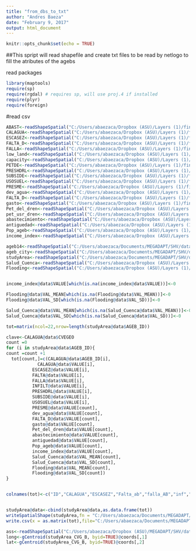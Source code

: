 ```yaml
---
title: "from_dbs_to_txt"
author: "Andres Baeza"
date: "February 9, 2017"
output: html_document
---
```


```r
knitr::opts_chunk$set(echo = TRUE)
```

##This spript will read shapefile and create txt files to be read by netlogo to fill the atributes of the agebs

read packages
```r
library(maptools)
require(sp) 
require(rgdal) # requires sp, will use proj.4 if installed
require(plyr)
require(foreign)
```

#read csv
```r

ABAST<-readShapeSpatial("C:/Users/abaezaca/Dropbox (ASU)/Layers (1)/final/abastecimiento_v1")
CALAGUA<-readShapeSpatial("C:/Users/abaezaca/Dropbox (ASU)/Layers (1)/final/cal_agua_v1")
ESCASEZ<-readShapeSpatial("C:/Users/abaezaca/Dropbox (ASU)/Layers (1)/final/escasez_v1")
FALTA_D<-readShapeSpatial("C:/Users/abaezaca/Dropbox (ASU)/Layers (1)/final/falta_dren_v1")
FALLA<-readShapeSpatial("C:/Users/abaezaca/Dropbox (ASU)/Layers (1)/final/falla_in_v1")
low_land<-readShapeSpatial("C:/Users/abaezaca/Dropbox (ASU)/Layers (1)/final/low_hig_v1")
capacity<-readShapeSpatial("C:/Users/abaezaca/Dropbox (ASU)/Layers (1)/final/capacidad_v1")
PETDE<-readShapeSpatial("C:/Users/abaezaca/Dropbox (ASU)/Layers (1)/final/PETDELSLCS17a")
PRESHDRL<-readShapeSpatial("C:/Users/abaezaca/Dropbox (ASU)/Layers (1)/final/PRESHDRLCS17a")
SUBSIDE<-readShapeSpatial("C:/Users/abaezaca/Dropbox (ASU)/Layers (1)/final/SUBSIDELCS17a")
USOSUEL<-readShapeSpatial("C:/Users/abaezaca/Dropbox (ASU)/Layers (1)/final/USOSUELLCS17a")
PRESME<-readShapeSpatial("C:/Users/abaezaca/Dropbox (ASU)/Layers (1)/final/PRESMEDLCS17a")
dev_agua<-readShapeSpatial("C:/Users/abaezaca/Dropbox (ASU)/Layers (1)/final/desv_agua")
FALTA_D<-readShapeSpatial("C:/Users/abaezaca/Dropbox (ASU)/Layers (1)/final/falta_dren")
gasto<-readShapeSpatial("C:/Users/abaezaca/Dropbox (ASU)/Layers (1)/final/gasto")
Pet_del_dren<-readShapeSpatial("C:/Users/abaezaca/Dropbox (ASU)/Layers (1)/final/Pet_del_dren")
pet_usr_dren<-readShapeSpatial("C:/Users/abaezaca/Dropbox (ASU)/Layers (1)/final/pet_usr_dren")
abastecimiento<-readShapeSpatial("C:/Users/abaezaca/Dropbox (ASU)/Layers (1)/final/abastecimiento")
antiguedad<-readShapeSpatial("C:/Users/abaezaca/Dropbox (ASU)/Layers (1)/final/antiguedad")
Pop_ageb<-readShapeSpatial("C:/Users/abaezaca/Dropbox (ASU)/Layers (1)/final/AGEB_pob")
income_index<-readShapeSpatial("C:/Users/abaezaca/Dropbox (ASU)/Layers (1)/final/AGEB_ingreso")

ageb14<-readShapeSpatial("C:/Users/abaezaca/Documents/MEGADAPT/SHV/data/ageb14")
ageb_city<-readShapeSpatial("C:/Users/abaezaca/Documents/MEGADAPT/SHV/data/DF_ageb_N_escalante_Project_withEncharcamientos")
studyArea<-readShapeSpatial("C:/Users/abaezaca/Documents/MEGADAPT/SHV/data/agebs_studyArea")
Salud_Cuenca<-readShapeSpatial("C:/Users/abaezaca/Dropbox (ASU)/Layers (1)/final/health_v1")
Flooding<-readShapeSpatial("C:/Users/abaezaca/Dropbox (ASU)/Layers (1)/final/ponding_v1")


income_index@data$VALUE[which(is.na(income_index@data$VALUE))]<-0

Flooding@data$VAL_MEAN[which(is.na(Flooding@data$VAL_MEAN))]<-0
Flooding@data$VAL_SD[which(is.na(Flooding@data$VAL_SD))]<-0

Salud_Cuenca@data$VAL_MEAN[which(is.na(Salud_Cuenca@data$VAL_MEAN))]<-0
Salud_Cuenca@data$VAL_SD[which(is.na(Salud_Cuenca@data$VAL_SD))]<-0
```


```r
tot=matrix(ncol=22,nrow=length(studyArea@data$AGEB_ID))

clave<-CALAGUA@data$CVEGEO
count =0
for (i in studyArea@data$AGEB_ID){
count =count +1
  tot[count,]=c(CALAGUA@data$AGEB_ID[i],
            CALAGUA@data$VALUE[i],
          ESCASEZ@data$VALUE[i],
          FALTA@data$VALUE[i],
          FALLA@data$VALUE[i],
          INFILT@data$VALUE[i],
          PRESHDRL@data$VALUE[i],
          SUBSIDE@data$VALUE[i],
          USOSUEL@data$VALUE[i],
          PRESME@data$VALUE[count],
          dev_agua@data$VALUE[count],
          FALTA_D@data$VALUE[count],
          gasto@data$VALUE[count],
          Pet_del_dren@data$VALUE[count],
          abastecimiento@data$VALUE[count],
          antiguedad@data$VALUE[count],
          Pop_ageb@data$VALUE[count],
          income_index@data$VALUE[count],
          Salud_Cuenca@data$VAL_MEAN[count],
          Salud_Cuenca@data$VAL_SD[count],
          Flooding@data$VAL_MEAN[count],
          Flooding@data$VAL_SD[count])
}


colnames(tot)<-c("ID","CALAGUA","ESCASEZ","Falta_ab","falla_AB","inf","PRESHDRL","SUBSIDE","USOSUEL","PRESME","dev_agua","FALTA_D","gasto","Pet_del_dren","abast","edad","Pop_ageb","I_ix","S_M","S_sd","F_M","F_sd")


studyArea@data<-cbind(studyArea@data,as.data.frame(tot))
writeSpatialShape(studyArea,fn = "C:/Users/abaezaca/Documents/MEGADAPT/SHV/data/studyArea2")
write.csv(x = as.matrix(tot),file="C:/Users/abaezaca/Documents/MEGADAPT/SHV/data/text_alllayers.csv")
```



```r
ass<-readShapeSpatial("C:/Users/abaezaca/Dropbox (ASU)/MEGADAPT/SHV/data/agebs_abm")
long<-gCentroid(studyArea_CVG_B, byid=TRUE)@coords[,1]
lat<-gCentroid(studyArea_CVG_B, byid=TRUE)@coords[,2]
```